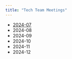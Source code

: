 ```yaml
---
title: "Tech Team Meetings"
---
```


-   [2024-07](slides/tech_team-202407.qmd)
-   2024-08
-   2024-09
-   2024-10
-   2024-11
-   2024-12
